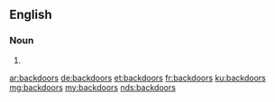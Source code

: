 ==English==

===Noun===
{{head|en|noun plural form}}

# {{plural of|backdoor|lang=en}}

[[ar:backdoors]]
[[de:backdoors]]
[[et:backdoors]]
[[fr:backdoors]]
[[ku:backdoors]]
[[mg:backdoors]]
[[my:backdoors]]
[[nds:backdoors]]
